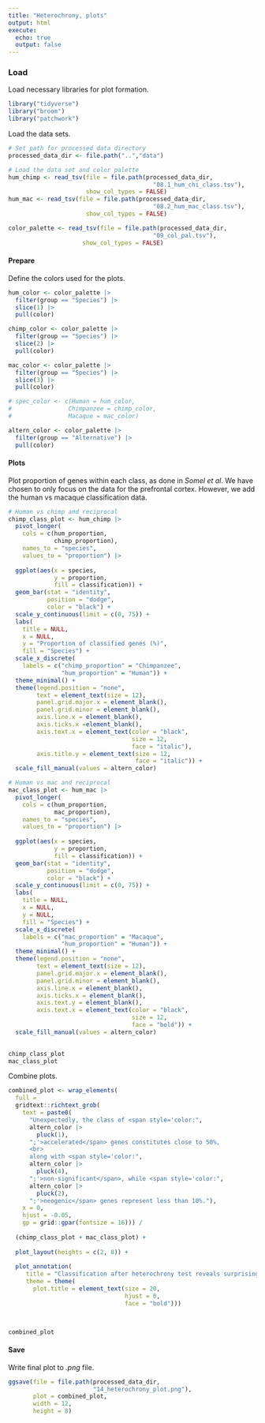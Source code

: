 ```yaml
---
title: "Heterochrony, plots"
output: html
execute:
  echo: true
  output: false
---
```


### Load

Load necessary libraries for plot formation.

```r
library("tidyverse")
library("broom")
library("patchwork")
```

Load the data sets.

```r
# Set path for processed data directory
processed_data_dir <- file.path("..","data")

# Load the data set and color palette
hum_chimp <- read_tsv(file = file.path(processed_data_dir,
                                         "08.1_hum_chi_class.tsv"),
                      show_col_types = FALSE)
hum_mac <- read_tsv(file = file.path(processed_data_dir,
                                         "08.2_hum_mac_class.tsv"),
                      show_col_types = FALSE)

color_palette <- read_tsv(file = file.path(processed_data_dir,
                                         "09_col_pal.tsv"),
                     show_col_types = FALSE)
```

#### Prepare

Define the colors used for the plots.

```r
hum_color <- color_palette |>
  filter(group == "Species") |>
  slice(1) |>
  pull(color)

chimp_color <- color_palette |>
  filter(group == "Species") |>
  slice(2) |>
  pull(color)

mac_color <- color_palette |>
  filter(group == "Species") |>
  slice(3) |>
  pull(color)

# spec_color <- c(Human = hum_color,
#                Chimpanzee = chimp_color,
#                Macaque = mac_color)

altern_color <- color_palette |>
  filter(group == "Alternative") |>
  pull(color)

```

#### Plots

Plot proportion of genes within each class, as done in *Somel et al*. We have chosen to only focus on the data for the prefrontal cortex. However, we add the human vs macaque classification data.

```r
# Human vs chimp and reciprocal
chimp_class_plot <- hum_chimp |>
  pivot_longer(
    cols = c(hum_proportion,
             chimp_proportion),
    names_to = "species",
    values_to = "proportion") |>
  
  ggplot(aes(x = species,
             y = proportion,
             fill = classification)) +
  geom_bar(stat = "identity",
           position = "dodge",
           color = "black") +
  scale_y_continuous(limit = c(0, 75)) +
  labs(
    title = NULL,
    x = NULL,
    y = "Proportion of classified genes (%)",
    fill = "Species") +
  scale_x_discrete(
    labels = c("chimp_proportion" = "Chimpanzee",
               "hum_proportion" = "Human")) +
  theme_minimal() +
  theme(legend.position = "none",
        text = element_text(size = 12),
        panel.grid.major.x = element_blank(),
        panel.grid.minor = element_blank(),
        axis.line.x = element_blank(),
        axis.ticks.x =element_blank(),
        axis.text.x = element_text(color = "black",
                                   size = 12,
                                   face = "italic"),
        axis.title.y = element_text(size = 12,
                                    face = "italic")) +
  scale_fill_manual(values = altern_color)

# Human vs mac and reciprocal
mac_class_plot <- hum_mac |>
  pivot_longer(
    cols = c(hum_proportion,
             mac_proportion),
    names_to = "species",
    values_to = "proportion") |>
  
  ggplot(aes(x = species,
             y = proportion,
             fill = classification)) +
  geom_bar(stat = "identity",
           position = "dodge",
           color = "black") +
  scale_y_continuous(limit = c(0, 75)) +
  labs(
    title = NULL,
    x = NULL,
    y = NULL,
    fill = "Species") +
  scale_x_discrete(
    labels = c("mac_proportion" = "Macaque",
               "hum_proportion" = "Human")) +
  theme_minimal() +
  theme(legend.position = "none",
        text = element_text(size = 12),
        panel.grid.major.x = element_blank(),
        panel.grid.minor = element_blank(),
        axis.line.x = element_blank(),
        axis.ticks.x = element_blank(),
        axis.text.y = element_blank(),
        axis.text.x = element_text(color = "black",
                                   size = 12,
                                   face = "bold")) +
  scale_fill_manual(values = altern_color)
  

chimp_class_plot
mac_class_plot
```

Combine plots.

```r
combined_plot <- wrap_elements(
  full =
  gridtext::richtext_grob(
    text = paste0(
      "Unexpectedly, the class of <span style='color:",
      altern_color |>
        pluck(1),
      ";'>accelerated</span> genes constitutes close to 50%,
      <br>
      along with <span style='color:",
      altern_color |>
        pluck(4),
      ";'>non-significant</span>, while <span style='color:",
      altern_color |>
        pluck(2),
      ";'>neogenic</span> genes represent less than 10%."),
    x = 0,
    hjust = -0.05,
    gp = grid::gpar(fontsize = 16))) /
  
  (chimp_class_plot + mac_class_plot) +
  
  plot_layout(heights = c(2, 8)) +
  
  plot_annotation(
     title = "Classification after heterochrony test reveals surprising results ",
     theme = theme(
       plot.title = element_text(size = 20,
                                 hjust = 0,
                                 face = "bold")))
  


combined_plot
```

#### Save

Write final plot to *.png* file.

```r
ggsave(file = file.path(processed_data_dir,
                        "14_heterochrony_plot.png"),
       plot = combined_plot,
       width = 12,
       height = 8)
```
